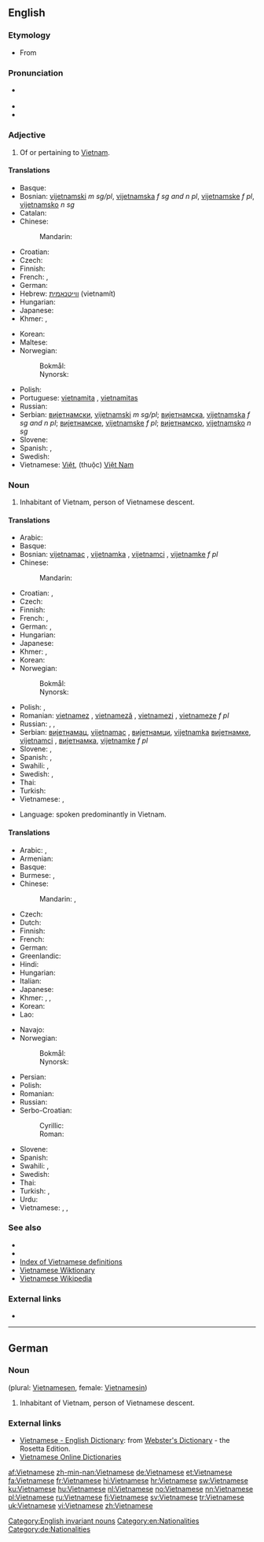 ==English==
{{interwiktionary|code=vi}}
{{wikipedia}}

===Etymology===
* From {{suffix|Vietnam|ese}}

===Pronunciation===
* {{a|UK}} {{IPA|/ˌviː.ət.nəˈmiːz/}}
* {{audio|en-us-Vietnamese.ogg|Audio (US)}}
* {{rhymes|iːz}}

===Adjective===
{{en-adj|-}}

# Of or pertaining to [[Vietnam]].

====Translations====
{{trans-top|of or pertaining to Vietnam}}
* Basque: {{t|eu|vietnamdar|xs=Basque}}
* Bosnian: [[vijetnamski]] ''m sg/pl'', [[vijetnamska]] ''f sg and n pl'', [[vijetnamske]] ''f pl'', [[vijetnamsko]] ''n sg''
* Catalan: {{t|ca|vietnamita|m|f}}
* Chinese:
*: Mandarin: {{t-|cmn|越南|alt=越南的|tr=Yuènán de|sc=Hani}}
* Croatian: {{t|hr|vijetnamski}}
* Czech: {{t|cs|vietnamský}}
* Finnish: {{t+|fi|vietnamilainen}}
* French: {{t+|fr|vietnamien|m}}, {{t+|fr|vietnamienne|f}}
* German: {{t+|de|vietnamesisch}}
* Hebrew: [[ווייטנאמית]] (vietnamít)
* Hungarian: {{t|hu|vietnami}}
* Japanese: {{t+|ja|ベトナム|alt=ベトナムの|tr=Betonamu-no}}
* Khmer: {{t|km|យួន|tr=youn|sc=Khmr}}, {{t|km|វៀតណាម|tr=viet nam|sc=Khmr}}
{{trans-mid}}
* Korean: {{t+|ko|베트남|alt=베트남의|tr=Beteunam-ui|sc=Hang}}
* Maltese: {{t|mt|Vjetnamiż}}
* Norwegian:
*: Bokmål: {{t|nb|vietnamesisk}}
*: Nynorsk: {{t|nn|vietnamesisk}}
* Polish: {{t+|pl|wietnamski}}
* Portuguese: [[vietnamita]] {{m|f}}, [[vietnamitas]] {{p}}
* Russian: {{t+|ru|вьетнамский|tr=v'jetnámskij}}
* Serbian: [[вијетнамски]], [[vijetnamski]] ''m sg/pl''; [[вијетнамска]], [[vijetnamska]] ''f sg and n pl''; [[вијетнамске]], [[vijetnamske]] ''f pl''; [[вијетнамско]], [[vijetnamsko]] ''n sg''
* Slovene: {{t|sl|vietnamski}}
* Spanish: {{t+|es|vietnamita|m|f}}, {{t-|es|vietnamitas|p}}
* Swedish: {{t+|sv|vietnamesisk}}
* Vietnamese: [[Việt]], (thuộc) [[Việt Nam]]
{{trans-bottom}}

===Noun===
{{en-noun|Vietnamese}}

# Inhabitant of Vietnam, person of Vietnamese descent.

====Translations====
{{trans-top|Vietnamese person}}
* Arabic: {{t|ar|فيتنامي|tr=fitnaamiy}}
* Basque: {{t|eu|vietnamdar|xs=Basque}}
* Bosnian: [[vijetnamac]] {{m}}, [[vijetnamka]] {{f}}, [[vijetnamci]] {{p}}, [[vijetnamke]] ''f pl''
* Chinese:
*: Mandarin: {{t-|cmn|越南人|tr=Yuènánrén|sc=Hani}}
* Croatian: {{t|hr|Vijetnamac|m}}, {{t|hr|Vijetnamka|f}}
* Czech: {{t-|cs|Vietnamec|m}}
* Finnish: {{t+|fi|vietnamilainen}}
* French: {{t+|fr|Vietnamien|m}}, {{t+|fr|Vietnamienne|f}}
* German: {{t+|de|Vietnamese|m}}, {{t+|de|Vietnamesin|f}}
* Hungarian: {{t|hu|vietnami}}
* Japanese: {{t-|ja|ベトナム人|tr=Betonamu-jin}}
* Khmer: {{t|km|យួន|tr=youn|sc=Khmr}}, {{t|km|វៀតណាម|sc=Khmr}}
* Korean: {{t|ko|베트남 사람|tr=Beteunam saram|sc=Kore}}
* Norwegian:
*: Bokmål: {{t|nb|vietnameser|m}}
*: Nynorsk: {{t|nn|vietnamesar|m}}
{{trans-mid}}
* Polish: {{t+|pl|Wietnamczyk|m}}, {{t+|pl|Wietnamka|f}}
* Romanian: [[vietnamez]] {{m}}, [[vietnameză]] {{f}}, [[vietnamezi]] {{p}}, [[vietnameze]] ''f pl''
* Russian: {{t+|ru|вьетнамец|m|tr=v'jetnámec}},  {{t+|ru|вьетнамка|f|p|tr=v'jetnámka}},  {{t|ru|вьетнамцы|p|tr=v'jetnámcy}}
* Serbian: [[вијетнамац]], [[vijetnamac]] {{m}}, [[вијетнамци]], [[vijetnamka]] {{f}} [[вијетнамке]], [[vijetnamci]] {{p}}, [[вијетнамка]], [[vijetnamke]] ''f pl''
* Slovene: {{t|sl|Vietnamec|m}}, {{t|sl|Vietnamka|f}}
* Spanish: {{t+|es|vietnamita|m|f}}, {{t-|es|vietnamitas|p}}
* Swahili: {{t|sw|Mvietinamu}}, {{t|sw|Mvieti}}
* Swedish: {{t+|sv|vietnames|m}}, {{t+|sv|vietnamesiska|f}}
* Thai: {{t|th|คนเวียดนาม|tr=kon wîat-naam}}
* Turkish: {{t+|tr|Vietnamlı}}
* Vietnamese: {{t|vi|người Việt|xs=Vietnamese}}, {{t|vi|người Việt Nam}}
{{trans-bottom}}

{{en-proper noun}}

* Language: spoken predominantly in Vietnam.

====Translations====
{{trans-top|language}}
* Arabic: {{t|ar|الفيتنامية|f|tr=al-fitnamíyya}},  {{t|ar|فيتنامي|m|tr=fitnāmiyy}}
* Armenian: {{t-|hy|վիետնամերեն|tr=vietnameren}}
* Basque: {{t|eu|vietnamera|xs=Basque}}
* Burmese: {{t|my|ဗီယက်နမ်|tr=biiyaknam|sc=Mymr}}, {{t|my|ဗီယက်နမ်ဘာသာ|tr=biiyaknam batha|sc=Mymr}}
* Chinese:
*: Mandarin: {{t-|cmn|越南語|sc=Hani}}, {{t-|cmn|越南语|tr=Yuènányǔ|sc=Hani}}
* Czech: {{t-|cs|vietnamština|f}}
* Dutch: {{t+|nl|Vietnamees}}
* Finnish: {{t+|fi|vietnam}}
* French: {{t+|fr|vietnamien|m}}
* German: {{t+|de|Vietnamesisch|n}}
* Greenlandic: {{t|kl|Vietnamimiusut}}
* Hindi: {{t|hi|वियतनामी|f|tr=viyatnāmī|sc=Deva}}
* Hungarian: {{t|hu|vietnami}}
* Italian: {{t+|it|vietnamita|m}}
* Japanese: {{t+|ja|ベトナム語|tr=Betonamu-go}}
* Khmer: {{t|km|ភាសាវៀតណាម|tr=pʰiesaa wīət-nām|sc=Khmr}}, {{t|km|យួន|tr=youn|sc=Khmr}}, {{t|km|វៀតណាម|sc=Khmr}}
* Korean: {{t+|ko|베트남어|tr=Beteunam-eo|sc=Hang}}
* Lao: {{t|lo|ພາສາຫວຽດນາມ|tr=phaa-saa wiat-naam|sc=Laoo}}
{{trans-mid}}
* Navajo: {{tø|nv|Biʼednam Dineʼé bizaad}}
* Norwegian:
*: Bokmål: {{t|nb|vietnamesisk|m}}
*: Nynorsk: {{t|nn|vietnamesisk|m}}
* Persian: {{t|fa|ویتنامی|tr=viyatnâmi|sc=fa-Arab}}
* Polish: {{t+|pl|wietnamski|m}}
* Romanian: {{t+|ro|vietnameză|f}}
* Russian: {{t+|ru|вьетнамский|tr=v'jetnámskij}}
* Serbo-Croatian:
*: Cyrillic: {{t|sh|вијетнамски|m|sc=Cyrl}}
*: Roman: {{t|sh|vijetnamski|m}}
* Slovene: {{t|sl|vietnamščina|f}}
* Spanish: {{t+|es|vietnamita|m}}
* Swahili: {{t|sw|Kivietinamu}}, {{t|sw|Kivieti}}
* Swedish: {{t|sv|vietnamesiska}}
* Thai: {{t+|th|ภาษาเวียดนาม|tr=paa-săa wîat-naam}}
* Turkish: {{t+|tr|Vietnamca}}, {{t|tr|Vietnam dili}}
* Urdu: {{t|ur|ويتنامی|f|tr=viyatnāmī|sc=ur-Arab}}
* Vietnamese: {{t+|vi|tiếng Việt|xs=Vietnamese}}, {{t|vi|tiếng Việt Nam|xs=Vietnamese}},  {{t|vi|Việt ngữ|xs=Vietnamese}}
{{trans-bottom}}

===See also===
* {{langcat}}
* {{langlist}}
* [[Index:Vietnamese|Index of Vietnamese definitions]]
* [[:vi:Trang Chính|Vietnamese Wiktionary]]
* [[:vi:w:Trang Chính|Vietnamese Wikipedia]]

===External links===
* {{ISO 639|link=Ethnologue|1code=vi|code=vie}}

[[Category:English invariant nouns]]
[[Category:en:Nationalities]]

----

==German==

===Noun===
{{head|de|noun|g=m}} (plural: [[Vietnamesen]], female: [[Vietnamesin]])

# Inhabitant of Vietnam, person of Vietnamese descent.

===External links===
* [http://www.websters-online-dictionary.org/definition/Vietnamese-english/ Vietnamese - English Dictionary]: from [http://www.websters-online-dictionary.org/ Webster's Dictionary] - the Rosetta Edition.
* [http://vdict.com Vietnamese Online Dictionaries]

[[Category:de:Nationalities]]

[[af:Vietnamese]]
[[zh-min-nan:Vietnamese]]
[[de:Vietnamese]]
[[et:Vietnamese]]
[[fa:Vietnamese]]
[[fr:Vietnamese]]
[[hi:Vietnamese]]
[[hr:Vietnamese]]
[[sw:Vietnamese]]
[[ku:Vietnamese]]
[[hu:Vietnamese]]
[[nl:Vietnamese]]
[[no:Vietnamese]]
[[nn:Vietnamese]]
[[pl:Vietnamese]]
[[ru:Vietnamese]]
[[fi:Vietnamese]]
[[sv:Vietnamese]]
[[tr:Vietnamese]]
[[uk:Vietnamese]]
[[vi:Vietnamese]]
[[zh:Vietnamese]]